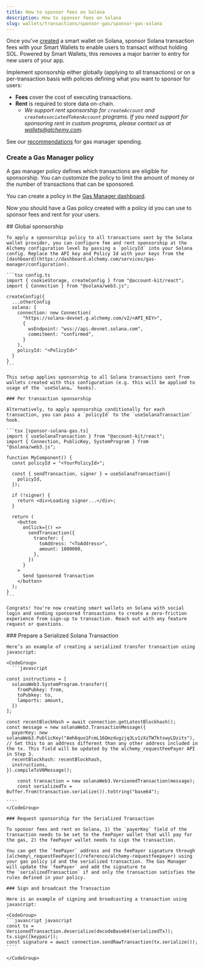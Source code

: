 ```yaml
---
title: How to sponsor fees on Solana
description: How to sponsor fees on Solana
slug: wallets/transactions/sponsor-gas/sponsor-gas-solana
---
```


Once you've [created](/react/solana-wallets/get-started) a smart wallet on Solana, sponsor Solana transaction fees with your Smart Wallets to enable users to transact without holding SOL. Powered by Smart Wallets, this removes a major barrier to entry for new users of your app.

Implement sponsorship either globally (applying to all transactions) or on a per-transaction basis with policies defining what you want to sponsor for users:

- **Fees** cover the cost of executing transactions.
- **Rent** is required to store data on-chain.
  - _We support rent sponsorship for `createAccount` and `createAssociatedTokenAccount` programs. If you need support for sponsoring rent in custom programs, please contact us at [wallets@alchemy.com](mailto:wallets@alchemy.com)._

See our [recommendations](https://www.alchemy.com/support/best-practices-to-limit-gas-manager-spend) for gas manager spending.

### Create a Gas Manager policy

A gas manager policy defines which transactions are eligible for sponsorship. You can customize the policy to limit the amount of money or the number of transactions that can be sponsored.

You can create a policy in the [Gas Manager dashboard](https://dashboard.alchemy.com/gas-manager/policy/create/?a=api-docs).

Now you should have a Gas policy created with a policy id you can use to sponsor fees and rent for your users.

<Tabs>
  <Tab title="React">
    ## Global sponsorship

    To apply a sponsorship policy to all transactions sent by the Solana wallet provider, you can configure fee and rent sponsorship at the Alchemy configuration level by passing a `policyId` into your Solana config. Replace the API key and Policy Id with your keys from the [dashboard](https://dashboard.alchemy.com/services/gas-manager/configuration).

    ```tsx config.ts
    import { cookieStorage, createConfig } from "@account-kit/react";
    import { Connection } from "@solana/web3.js";

    createConfig({
      ...otherConfig
      solana: {
        connection: new Connection(
          "https://solana-devnet.g.alchemy.com/v2/<API_KEY>",
          {
            wsEndpoint: "wss://api.devnet.solana.com",
            commitment: "confirmed",
          }
        ),
        policyId: "<PolicyId>"
      }
    }
    ```

    This setup applies sponsorship to all Solana transactions sent from wallets created with this configuration (e.g. this will be applied to usage of the `useSolana…` hooks).

    ### Per transaction sponsorship

    Alternatively, to apply sponsorship conditionally for each transaction, you can pass a `policyId` to the `useSolanaTransaction` hook.

    ```tsx [sponsor-solana-gas.ts]
    import { useSolanaTransaction } from "@account-kit/react";
    import { Connection, PublicKey, SystemProgram } from "@solana/web3.js";

    function MyComponent() {
      const policyId = "<YourPolicyId>";

      const { sendTransaction, signer } = useSolanaTransaction({
        policyId,
      });

      if (!signer) {
        return <div>Loading signer...</div>;
      }

      return (
        <button
          onClick={() =>
            sendTransaction({
              transfer: {
                toAddress: "<ToAddress>",
                amount: 1000000,
              },
            })
          }
        >
          Send Sponsored Transaction
        </button>
      );
    }
    ```

    Congrats! You're now creating smart wallets on Solana with social login and sending sponsored transactions to create a zero-friction experience from sign-up to transaction. Reach out with any feature request or questions.

  </Tab>
  <Tab title="APIs">
    ### Prepare a Serialized Solana Transaction

    Here’s an example of creating a serialized transfer transaction using javascript:

    <CodeGroup>
      ```javascript

    const instructions = [
      solanaWeb3.SystemProgram.transfer({
        fromPubkey: from,
        toPubkey: to,
        lamports: amount,
      })
    ];

    const recentBlockHash = await connection.getLatestBlockhash();
    const message = new solanaWeb3.TransactionMessage({
      payerKey: new solanaWeb3.PublicKey("Amh6quo1FcmL16Qmzdugzjq3Lv1zXzTW7ktswyLDzits"), // Set this to an address different than any other address included in the tx. This field will be updated by the alchemy_requestFeePayer API in Step 3.
      recentBlockhash: recentBlockhash,
      instructions,
    }).compileToV0Message();

        const transaction = new solanaWeb3.VersionedTransaction(message);
        const serializedTx = Buffer.from(transaction.serialize()).toString("base64");

    ````
    </CodeGroup>

    ### Request sponsorship for the Serialized Transaction

    To sponsor fees and rent on Solana, 1) the `payerKey` field of the transaction needs to be set to the feePayer wallet that will pay for the gas, 2) the feePayer wallet needs to sign the transaction.

    You can get the `feePayer` address and the feePayer signature through [alchemy\_requestFeePayer](/reference/alchemy-requestfeepayer) using your gas policy id and the serialized transaction. The Gas Manager will update the `feePayer` and add the signature to the `serializedTransaction` if and only the transaction satisfies the rules defined in your policy.

    ### Sign and broadcast the Transaction

    Here is an example of signing and broadcasting a transaction using javascript:

    <CodeGroup>
    ```javascript javascript
    const tx = VersionedTransaction.deserialize(decodeBase64(serializedTx));
    tx.sign([keypair]);
    const signature = await connection.sendRawTransaction(tx.serialize());
    ````

    </CodeGroup>

  </Tab>
</Tabs>
